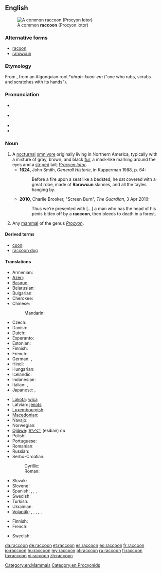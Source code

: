{{was wotd|2010|June|23}}
==English==
{{wikipedia}}
[[Image:Procyon lotor (Common raccoon).jpg|right|thumb|A common '''raccoon''' (Procyon lotor)]]

===Alternative forms===
* [[racoon]] {{defdate|from 17th c.}}
* [[rarowcun]] {{defdate|17th c.}}

===Etymology===
From {{etyl|pim|en}}, from an Algonquian root *''ahrah-koon-em'' ("one who rubs, scrubs and scratches with its hands").

===Pronunciation===
* {{a|UK}} {{IPA|/ɹəˈkuːn/}}
* {{a|US}} {{IPA|/ɹæˈkun/|/ɹəˈkun/}}
* {{audio|en-us-raccoon.ogg|Audio (US)}}
* {{rhymes|uːn}}

===Noun===
{{en-noun}}

# A [[nocturnal]] [[omnivore]] originally living in Northern America, typically with a mixture of gray, brown, and black [[fur]], a mask-like marking around the eyes and a [[striped]] tail; ''[[Procyon lotor]]''.
#* '''1624''', John Smith, ''Generall Historie'', in Kupperman 1988, p. 64:
#*: Before a fire upon a seat like a bedsted, he sat covered with a great robe, made of '''Rarowcun''' skinnes, and all the tayles hanging by.
#* '''2010''', Charlie Brooker, "Screen Burn", ''The Guardian'', 3 Apr 2010:
#*: Thus we're presented with [...] a man who has the head of his penis bitten off by a '''raccoon''', then bleeds to death in a forest.
# Any [[mammal]] of the genus ''[[Procyon]]''.

====Derived terms====
* [[coon]]
* [[raccoon dog]]

====Translations====
{{trans-top|nocturnal omnivore living in Northern America}}
* Armenian: {{t-|hy|ջրարջ|tr=ǰrarǰ}}
* [[Azeri]]: {{t|az|yenot}}
* [[Basque]]: {{t|eu|mapatxe|xs=Basque}}
* Belarusian: {{t|be|янот|m|tr=janót|sc=Cyrl}}
* Bulgarian: {{t|bg|енот|m|tr=enót|sc=Cyrl}}
* Cherokee: {{t-|chr|ᎬᎵ|tr=gvli|sc=Cher|xs=Cherokee}}
* Chinese:
*: Mandarin: {{t|zh|浣熊|tr=huànxióng|sc=Hani}}
* Czech: {{t+|cs|mýval|m}}
* Danish: {{t|da|vaskebjørn}}
* Dutch: {{t+|nl|wasbeer|m}}
* Esperanto: {{t|eo|lav-urso}}
* Estonian: {{t-|et|pesukaru}}
* Finnish: {{t+|fi|pesukarhu}}
* French: {{t+|fr|raton laveur|m}}
* German: {{t+|de|Waschbär|m}}, {{qualifier|obsolete}} {{t|de|Schupp|m}}
* Hindi: {{t|hi|रैकून |tr=raikūn|xs=Hindi}}
* Hungarian: {{t+|hu|mosómedve}}
* Icelandic: {{t-|is|þvottabjörn|m}}
* Indonesian: {{t-|id|rakun|xs=Indonesian}}
* Italian: {{t+|it|procione|m}} , {{t-|it|orsetto lavatore}}
* Japanese: {{t|ja|アライグマ|tr=araiguma|sc=Jpan}}, {{t|ja|洗熊|tr=あらいぐま, araiguma|sc=Jpan}}
{{trans-mid}}
* [[Lakota]]: [[wica]]
* Latvian: [[jenots]]
* [[Luxembourgish]]: {{t|lb|Wäschbier|m}}
* [[Macedonian]]: {{t|mk|ракун|m|tr=rakún|sc=Cyrl}}
* Navajo: {{tø|nv|tábąąh mąʼii}}
* Norwegian: {{t|no|vaskebjørn|m}}
* [[Ojibwe]]: [[ᐁᐦᓯᐸᓐ]] (esiban) ''na''
* Polish: {{t+|pl|szop|m}}
* Portuguese: {{t|pt|guaxinim|m}}
* Romanian: {{t|ro|raton}}
* Russian: {{t+|ru|енот|m|tr=jenót}}
* Serbo-Croatian:
*: Cyrillic: {{t|sh|ракун|m}}
*: Roman: {{t|sh|rakun|m}}
* Slovak: {{t|sk|mýval|m}}
* Slovene: {{t+|sl|rakun|m}}
* Spanish: {{t+|es|mapache|m}}, {{t|es|oso lavador|m}}, {{t|es|zorra manglera|f}}, {{t|es|gato manglatero|m}}
* Swedish: {{t-|sv|tvättbjörn|c}}
* Turkish: {{t-|tr|rakun}}
* Ukrainian: {{t|uk|єнот|m|tr=jenót|sc=Cyrl}}
* [[Volapük]]: {{qualifier|male or female}} {{t|vo|räkun}}, {{qualifier|male}} {{t|vo|hiräkun}}, {{qualifier|female}} {{t|vo|jiräkun}}, {{qualifier|male or female offspring, young}} {{t|vo|räkunül}}, {{qualifier|male offspring, young}} {{t|vo|hiräkunül}}, {{qualifier|female offspring, young}} {{t|vo|jiräkunül}}
{{trans-bottom}}

{{trans-top|any mammal of the genus ''Procyon''}}
* Finnish: {{t+|fi|pesukarhu}}
* French: {{t|fr|procyonidé}}
{{trans-mid}}
* Swedish: {{t-|sv|tvättbjörn|c}}
{{trans-bottom}}

[[Category:en:Mammals]]
[[Category:en:Procyonids]]

[[da:raccoon]]
[[de:raccoon]]
[[et:raccoon]]
[[es:raccoon]]
[[eo:raccoon]]
[[fr:raccoon]]
[[io:raccoon]]
[[hu:raccoon]]
[[my:raccoon]]
[[pl:raccoon]]
[[ru:raccoon]]
[[fi:raccoon]]
[[ta:raccoon]]
[[vi:raccoon]]
[[zh:raccoon]]